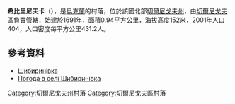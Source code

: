 {{coord|51|33|20|N|30|58|38|E|scale:100000|display=title}}

'''希比里尼夫卡'''（{{lang-uk|Шибиринівка}}），是[[烏克蘭|烏克蘭]]的村落，位於該國北部[[切爾尼戈夫州|切爾尼戈夫州]]，由[[切爾尼戈夫區|切爾尼戈夫區]]負責管轄，始建於1691年，面積0.94平方公里，海拔高度152米，2001年人口404，人口密度每平方公里431.2人。

==參考資料==
* [http://w1.c1.rada.gov.ua/pls/z7502/A005?rdat1=15.03.2014&rf7571=41513 Шибиринівка]{{dead link|date=2018年2月 |bot=InternetArchiveBot |fix-attempted=yes }}
* [http://weather.in.ua/ua/chernigovskaja/28929 Погода в селі Шибиринівка] {{Wayback|url=http://weather.in.ua/ua/chernigovskaja/28929 |date=20111220094212 }}

[[Category:切爾尼戈夫州村落|Category:切爾尼戈夫州村落]]
[[Category:切爾尼戈夫區村落|Category:切爾尼戈夫區村落]]


{{Chernihiv-geo-stub}}